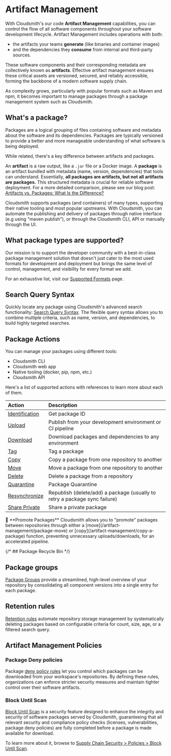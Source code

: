 
# Artifact Management

With Cloudsmith's our code **Artifact Management** capabilities, you can control the flow of all software components throughout your software development lifecycle. Artifact Management includes operations with both:
- the artifacts your teams **generate** (like binaries and container images)
- and the dependencies they **consume** from internal and third-party sources.

These software components and their corresponding metadata are collectively known as **artifacts**. Effective artifact management ensures these critical assets are versioned, secured, and reliably accessible, forming the backbone of a modern software supply chain.

As complexity grows, particularly with popular formats such as Maven and npm, it becomes important to manage packages through a package management system such as Cloudsmith.

## What's a package?

Packages are a logical grouping of files containing software and metadata about the software and its dependencies. Packages are typically versioned to provide a better and more manageable understanding of what software is being deployed.

<Note>
While related, there's a key difference between artifacts and packages.

An **artifact** is a raw output, like a `.jar` file or a Docker image. A **package** is an artifact bundled with metadata (name, version, dependencies) that tools can understand. Essentially, **all packages are artifacts, but not all artifacts are packages.** This structured metadata is crucial for reliable software deployment. For a more detailed comparison, please see our blog post: [Artifacts vs. Packages: What Is the Difference?](https://cloudsmith.com/blog/artifacts-vs-packages-what-is-the-difference)
</Note>

Cloudsmith supports packages (and containers) of many types, supporting their native tooling and most popular upstreams. With Cloudsmith, you can automate the publishing and delivery of packages through native interface (e.g using "maven publish"), or through the Cloudsmith CLI, API or manually through the UI.

## What package types are supported?

Our mission is to support the developer community with a best-in-class package management solution that doesn't just cater to the most used formats for development and deployment but brings the same level of control, management, and visibility for every format we add.

For an exhaustive list, visit our [Supported Formats](/formats) page.

## Search Query Syntax

Quickly locate any package using Cloudsmith's advanced search functionality: [Search Query Syntax](/artifact-management/search-filter-sort-packages). The flexible query syntax allows you to combine multiple criteria, such as name, version, and dependencies, to build highly targeted searches.

## Package Actions

You can manage your packages using different tools:
- Cloudsmith CLI
- Cloudsmith web app
- Native tooling (docker, pip, npm, etc.)
- Cloudsmith API

Here's a list of supported actions with references to learn more about each of them.

| Action                                | Description                                                |
| :------------------------------------ | :------------------------------------------------------------------------- |
| [Identification](/artifact-management/identifying-a-package) | Get package ID   |
| [Upload](/artifact-management/package-upload)          | Publish from your development environment or CI pipeline   |
| [Download](/artifact-management/download-a-package)    | Download packages and dependencies to any environment      |
| [Tag](/artifact-management/package-tags)              | Tag a package              |
| [Copy](/artifact-management/copy-a-package)            | Copy a package from one repository to another              |
| [Move](/artifact-management/package-move)              | Move a package from one repository to another              |
| [Delete](/artifact-management/delete-a-package)        | Delete a package from a repository                         |
| [Quarantine](/artifact-management/package-quarantine)| Package Quarantine |
| [Resynchronize](/artifact-management/resync-a-package) | Republish (delete/add) a package (usually to retry a package sync failure) |
| [Share Private](/artifact-management/) | Share a private package |

<Note>
📘 **Promote Packages**
Cloudsmith allows you to "promote" packages between repositories through either a [move](/artifact-management/package-move) or [copy](/artifact-management/copy-a-package) function, preventing unnecessary uploads/downloads, for an accelerated pipeline.
</Note>

{/* ## Package Recycle Bin */}

## Package groups

[Package Groups](artifact-management/package-groups) provide a streamlined, high-level overview of your repository by consolidating all component versions into a single entry for each package.

## Retention rules

[Retention rules](artifact-management/retention-rules) automate repository storage management by systematically deleting packages based on configurable criteria for count, size, age, or a filtered search query.

## Artifact Management Policies

### Package Deny policies

Package [deny policy rules](/policy-management/deny-policy) let you control which packages can be downloaded from your workspace's repositories. By defining these rules, organizations can enforce stricter security measures and maintain tighter control over their software artifacts.

### Block Until Scan

[Block Until Scan](/policy-management/block-until-scan) is a security feature designed to enhance the integrity and security of software packages served by Cloudsmith, guaranteeing that all relevant security and compliance policy checks (licenses, vulnerabilities, package deny policies) are fully completed before a package is made available for download.

To learn more about it, browse to [Supply Chain Security > Policies > Block Until Scan](/policy-management/block-until-scan).